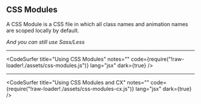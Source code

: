 
## CSS Modules

A CSS Module is a CSS file in which all class names and animation names are scoped locally by default.

_And you can still use Sass/Less_

---

<CodeSurfer
  title="Using CSS Modules"
  notes=""
  code={require("!raw-loader!./assets/css-modules.js")}
  lang="jsx"
  dark={true}
/>

---

<CodeSurfer
  title="Using CSS Modules and CX"
  notes=""
  code={require("!raw-loader!./assets/css-modules-cx.js")}
  lang="jsx"
  dark={true}
/>
